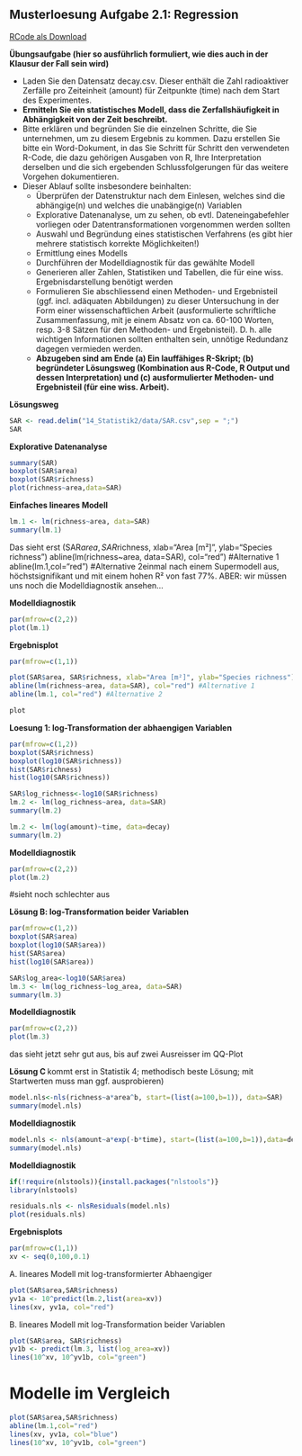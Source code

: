 ## Musterloesung Aufgabe 2.1: Regression

[RCode als Download](14_Statistik2/RFiles/Loesung_2.1_v.04.R)

**Übungsaufgabe (hier so ausführlich formuliert, wie dies auch in der Klausur der Fall sein
wird)**

- Laden Sie den Datensatz decay.csv. Dieser enthält die Zahl radioaktiver Zerfälle pro
Zeiteinheit (amount) für Zeitpunkte (time) nach dem Start des Experimentes.
- **Ermitteln Sie ein statistisches Modell, dass die Zerfallshäufigkeit in Abhängigkeit
von der Zeit beschreibt.**
- Bitte erklären und begründen Sie die einzelnen Schritte, die Sie unternehmen, um zu
diesem Ergebnis zu kommen. Dazu erstellen Sie bitte ein Word-Dokument, in das Sie
Schritt für Schritt den verwendeten R-Code, die dazu gehörigen Ausgaben von R, Ihre
Interpretation derselben und die sich ergebenden Schlussfolgerungen für das weitere
Vorgehen dokumentieren.
- Dieser Ablauf sollte insbesondere beinhalten:
    - Überprüfen der Datenstruktur nach dem Einlesen, welches sind die abhängige(n) und welches die             unabängige(n) Variablen
    - Explorative Datenanalyse, um zu sehen, ob evtl. Dateneingabefehler vorliegen oder
      Datentransformationen vorgenommen werden sollten
    - Auswahl und Begründung eines statistischen Verfahrens (es gibt hier mehrere
      statistisch korrekte Möglichkeiten!)
    - Ermittlung eines Modells
    - Durchführen der Modelldiagnostik für das gewählte Modell
    - Generieren aller Zahlen, Statistiken und Tabellen, die für eine wiss.
      Ergebnisdarstellung benötigt werden
    - Formulieren Sie abschliessend einen Methoden- und Ergebnisteil (ggf. incl.
      adäquaten Abbildungen) zu dieser Untersuchung in der Form einer
      wissenschaftlichen Arbeit (ausformulierte schriftliche Zusammenfassung, mit je
      einem Absatz von ca. 60-100 Worten, resp. 3-8 Sätzen für den Methoden- und
      Ergebnisteil). D. h. alle wichtigen Informationen sollten enthalten sein, unnötige
      Redundanz dagegen vermieden werden.
    - **Abzugeben sind am Ende (a) Ein lauffähiges R-Skript; (b) begründeter Lösungsweg
      (Kombination aus R-Code, R Output und dessen Interpretation) und (c)
      ausformulierter Methoden- und Ergebnisteil (für eine wiss. Arbeit).**
      

**Lösungsweg**

```r
SAR <- read.delim("14_Statistik2/data/SAR.csv",sep = ";")
SAR
```


**Explorative Datenanalyse**
```r
summary(SAR)
boxplot(SAR$area)
boxplot(SAR$richness)
plot(richness~area,data=SAR)
```



**Einfaches lineares Modell**
```r
lm.1 <- lm(richness~area, data=SAR)
summary(lm.1)
```
Das sieht erst (SAR$area, SAR$richness, xlab="Area [m²]", ylab="Species richness")
abline(lm(richness~area, data=SAR), col="red") #Alternative 1
abline(lm.1,col="red") #Alternative 2einmal nach einem Supermodell aus, höchstsignifikant und mit einem hohen R² von fast 77%. ABER: wir müssen uns noch die Modelldiagnostik ansehen...

**Modelldiagnostik**
```r
par(mfrow=c(2,2))
plot(lm.1)
```

**Ergebnisplot**
```r
par(mfrow=c(1,1))

plot(SAR$area, SAR$richness, xlab="Area [m²]", ylab="Species richness")
abline(lm(richness~area, data=SAR), col="red") #Alternative 1
abline(lm.1, col="red") #Alternative 2

plot
```


**Loesung 1: log-Transformation der abhaengigen Variablen**
```r
par(mfrow=c(1,2))
boxplot(SAR$richness)
boxplot(log10(SAR$richness))
hist(SAR$richness)
hist(log10(SAR$richness))

SAR$log_richness<-log10(SAR$richness)
lm.2 <- lm(log_richness~area, data=SAR)
summary(lm.2)
```


```r
lm.2 <- lm(log(amount)~time, data=decay)
summary(lm.2)
```


**Modelldiagnostik**
```r
par(mfrow=c(2,2))
plot(lm.2)
```

#sieht noch schlechter aus


**Lösung B: log-Transformation beider Variablen**

```r
par(mfrow=c(1,2))
boxplot(SAR$area)
boxplot(log10(SAR$area))
hist(SAR$area)
hist(log10(SAR$area))

SAR$log_area<-log10(SAR$area)
lm.3 <- lm(log_richness~log_area, data=SAR)
summary(lm.3)
```


**Modelldiagnostik**
```r
par(mfrow=c(2,2))
plot(lm.3)
```

das sieht jetzt sehr gut aus, bis auf zwei Ausreisser im QQ-Plot


**Lösung C **
kommt erst in Statistik 4; methodisch beste Lösung; mit Startwerten muss man ggf. ausprobieren)

```r
model.nls<-nls(richness~a*area^b, start=(list(a=100,b=1)), data=SAR)
summary(model.nls)
```


**Modelldiagnostik**
```r
model.nls <- nls(amount~a*exp(-b*time), start=(list(a=100,b=1)),data=decay)
summary(model.nls)
```

**Modelldiagnostik**
```r
if(!require(nlstools)){install.packages("nlstools")}
library(nlstools)

residuals.nls <- nlsResiduals(model.nls)
plot(residuals.nls)
```
**Ergebnisplots**
```r
par(mfrow=c(1,1))
xv <- seq(0,100,0.1)
```

A. lineares Modell mit log-transformierter Abhaengiger
```r
plot(SAR$area,SAR$richness)
yv1a <- 10^predict(lm.2,list(area=xv))
lines(xv, yv1a, col="red")
```

B. lineares Modell mit log-Transformation beider Variablen
```r
plot(SAR$area, SAR$richness)
yv1b <- predict(lm.3, list(log_area=xv))
lines(10^xv, 10^yv1b, col="green")
```


# Modelle im Vergleich
```r
plot(SAR$area,SAR$richness)
abline(lm.1,col="red")
lines(xv, yv1a, col="blue")
lines(10^xv, 10^yv1b, col="green")
```

